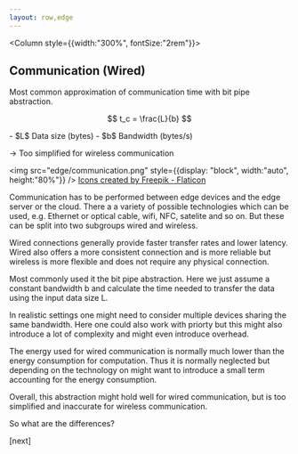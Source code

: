 ```yaml
---
layout: row,edge
---
```


<Column style={{width:"300%", fontSize:"2rem"}}>

## Communication (Wired)

Most common approximation of communication time with bit pipe abstraction.

$$
t_c = \frac{L}{b}
$$

<Params>
- $L$ Data size (bytes)
- $b$ Bandwidth (bytes/s)
</Params>

-> Too simplified for wireless communication

</Column>

<Column>

<img src="edge/communication.png" style={{display: "block", width:"auto", height:"80%"}} />
<a href="https://www.flaticon.com/free-icons/lan" title="lan icons">Icons created by Freepik - Flaticon</a>

</Column>

<Navbar sections={false} />

<Note>
Communication has to be performed between edge devices and the edge server or the cloud. There a a variety of possible
technologies which can be used, e.g. Ethernet or optical cable, wifi, NFC, satelite and so on. But these can be 
split into two subgroups wired and wireless.

Wired connections generally provide faster transfer rates and lower latency. Wired also offers a more consistent connection and is more reliable but wireless is more flexible and does not require any physical connection.

Most commonly used it the bit pipe abstraction. Here we just assume a constant bandwidth b and calculate the time needed to transfer the data using the input data size L.

In realistic settings one might need to consider multiple devices sharing the same bandwidth. Here one could also work with priorty but this might also introduce a lot of complexity and might even introduce overhead.

The energy used for wired communication is normally much lower than the energy consumption for computation. Thus it is normally neglected but depending on the technology on might want to introduce a small term accounting for the energy consumption.

Overall, this abstraction might hold well for wired communication, but is too simplified and inaccurate for wireless communication.

So what are the differences?

[next]

</Note>